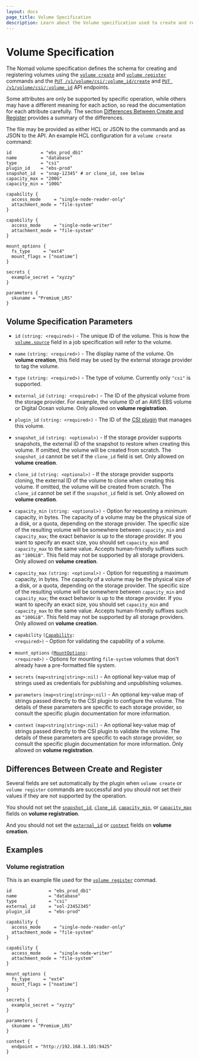 ```yaml
---
layout: docs
page_title: Volume Specification
description: Learn about the Volume specification used to create and register volumes to Nomad.
---
```


# Volume Specification

The Nomad volume specification defines the schema for creating and registering
volumes using the [`volume create`] and [`volume register`] commands and the
[`PUT /v1/volume/csi/:volume_id/create`][api_volume_create] and [`PUT
/v1/volume/csi/:volume_id`][api_volume_register] API endpoints.

Some attributes are only be supported by specific operation, while others may
have a different meaning for each action, so read the documentation for each
attribute carefully. The section [Differences Between Create and
Register](#differences-between-create-and-register) provides a summary of the
differences.

The file may be provided as either HCL or JSON to the commands and as JSON to
the API. An example HCL configuration for a `volume create` command:

```hcl
id           = "ebs_prod_db1"
name         = "database"
type         = "csi"
plugin_id    = "ebs-prod"
snapshot_id  = "snap-12345" # or clone_id, see below
capacity_max = "200G"
capacity_min = "100G"

capability {
  access_mode     = "single-node-reader-only"
  attachment_mode = "file-system"
}

capability {
  access_mode     = "single-node-writer"
  attachment_mode = "file-system"
}

mount_options {
  fs_type     = "ext4"
  mount_flags = ["noatime"]
}

secrets {
  example_secret = "xyzzy"
}

parameters {
  skuname = "Premium_LRS"
}
```

## Volume Specification Parameters

- `id` `(string: <required>)` - The unique ID of the volume. This is how the
  [`volume.source`][csi_volume_source] field in a job specification will refer
  to the volume.

- `name` `(string: <required>)` - The display name of the volume. On **volume
  creation**, this field may be used by the external storage provider to tag
  the volume.

- `type` `(string: <required>)` - The type of volume. Currently only `"csi"`
  is supported.

- `external_id` `(string: <required>)` - The ID of the physical volume from
  the storage provider. For example, the volume ID of an AWS EBS volume or
  Digital Ocean volume. Only allowed on **volume registration**.

- `plugin_id` `(string: <required>)` - The ID of the [CSI plugin][csi_plugin]
  that manages this volume.

- `snapshot_id` `(string: <optional>)` - If the storage provider supports
  snapshots, the external ID of the snapshot to restore when creating this
  volume. If omitted, the volume will be created from scratch. The
  `snapshot_id` cannot be set if the `clone_id` field is set. Only allowed on
  **volume creation**.

- `clone_id` `(string: <optional>)` - If the storage provider supports cloning,
  the external ID of the volume to clone when creating this volume. If omitted,
  the volume will be created from scratch. The `clone_id` cannot be set if the
  `snapshot_id` field is set. Only allowed on **volume creation**.

- `capacity_min` `(string: <optional>)` - Option for requesting a minimum
  capacity, in bytes. The capacity of a volume may be the physical size of a
  disk, or a quota, depending on the storage provider. The specific size of the
  resulting volume will be somewhere between `capacity_min` and `capacity_max`;
  the exact behavior is up to the storage provider. If you want to specify an
  exact size, you should set `capacity_min` and `capacity_max` to the same
  value. Accepts human-friendly suffixes such as `"100GiB"`. This field may not
  be supported by all storage providers. Only allowed on **volume creation**.

- `capacity_max` `(string: <optional>)` - Option for requesting a maximum
  capacity, in bytes. The capacity of a volume may be the physical size of a
  disk, or a quota, depending on the storage provider. The specific size of the
  resulting volume will be somewhere between `capacity_min` and `capacity_max`;
  the exact behavior is up to the storage provider. If you want to specify an
  exact size, you should set `capacity_min` and `capacity_max` to the same
  value. Accepts human-friendly suffixes such as `"100GiB"`. This field may not
  be supported by all storage providers. Only allowed on **volume creation**.

- `capability` <code>([Capability][capability]: &lt;required&gt;)</code> -
  Option for validating the capability of a volume.

- `mount_options` <code>([MountOptions][mount_options]: &lt;required&gt;)</code> -
  Options for mounting `file-system` volumes that don't already have a
  pre-formatted file system.

- `secrets` <code>(map<string|string>:nil)</code> - An optional key-value map
  of strings used as credentials for publishing and unpublishing volumes.

- `parameters` <code>(map<string|string>:nil)</code> - An optional key-value
  map of strings passed directly to the CSI plugin to configure the volume. The
  details of these parameters are specific to each storage provider, so consult
  the specific plugin documentation for more information.

- `context` <code>(map<string|string>:nil)</code> - An optional key-value map
  of strings passed directly to the CSI plugin to validate the volume. The
  details of these parameters are specific to each storage provider, so consult
  the specific plugin documentation for more information. Only allowed on
  **volume registration**.

## Differences Between Create and Register

Several fields are set automatically by the plugin when `volume create` or
`volume register` commands are successful and you should not set their values
if they are not supported by the operation.

You should not set the [`snapshot_id`](#snapshot_id), [`clone_id`](#clone_id),
[`capacity_min`](#capacity_min), or [`capacity_max`](#capacity_max) fields on
**volume registration**.

And you should not set the [`external_id`](#external_id) or
[`context`](#context) fields on **volume creation**.

## Examples

### Volume registration

This is an example file used for the [`volume register`] commad.

```hcl
id              = "ebs_prod_db1"
name            = "database"
type            = "csi"
external_id     = "vol-23452345"
plugin_id       = "ebs-prod"

capability {
  access_mode     = "single-node-reader-only"
  attachment_mode = "file-system"
}

capability {
  access_mode     = "single-node-writer"
  attachment_mode = "file-system"
}

mount_options {
  fs_type     = "ext4"
  mount_flags = ["noatime"]
}

secrets {
  example_secret = "xyzzy"
}

parameters {
  skuname = "Premium_LRS"
}

context {
  endpoint = "http://192.168.1.101:9425"
}
```

[api_volume_create]: /api-docs/volumes#create-volume
[api_volume_register]: /api-docs/volumes#register-volume
[capability]: /docs/other-specifications/volume/capability
[csi_plugin]: /docs/job-specification/csi_plugin
[csi_volume_source]: /docs/job-specification/volume#source
[mount_options]: /docs/other-specifications/volume/mount_options
[`volume create`]: /docs/commands/volume/create
[`volume register`]: /docs/commands/volume/register
